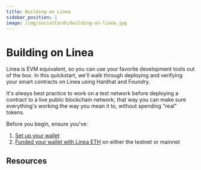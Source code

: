```yaml
---
title: Building on Linea
sidebar_position: 1
image: /img/socialCards/building-on-linea.jpg
---
```


# Building on Linea

Linea is EVM equivalent, so you can use your favorite development tools out of the box. In this quickstart, we'll walk through deploying and verifying your smart contracts on Linea using Hardhat and Foundry.

It's always best practice to work on a test network before deploying a contract to a live public blockchain network; that way you can make sure everything's working the way you mean it to, without spending "real" tokens.

Before you begin, ensure you've:

1. [Set up your wallet](/users/move-funds/set-up-your-wallet)
2. [Funded your wallet with Linea ETH](/users/move-funds/fund) on either the testnet or mainnet

## Resources


<DocCardList />
